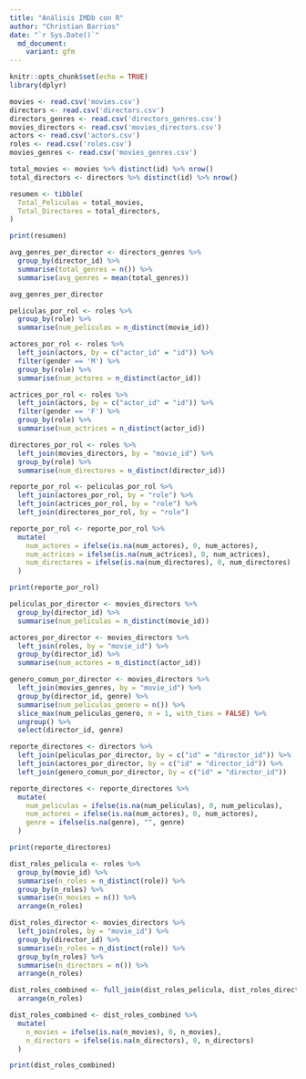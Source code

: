 ---
title: "Análisis IMDb con R"
author: "Christian Barrios"
date: "`r Sys.Date()`"
  md_document:
    variant: gfm
---

```{r setup, include=FALSE}
knitr::opts_chunk$set(echo = TRUE)
library(dplyr)
```

```{r Carga de Datos}
movies <- read.csv('movies.csv')
directors <- read.csv('directors.csv')
directors_genres <- read.csv('directors_genres.csv')
movies_directors <- read.csv('movies_directors.csv')
actors <- read.csv('actors.csv')
roles <- read.csv('roles.csv')
movies_genres <- read.csv('movies_genres.csv')
```

```{r Total de Películas y Directores}


total_movies <- movies %>% distinct(id) %>% nrow()
total_directors <- directors %>% distinct(id) %>% nrow()

resumen <- tibble(
  Total_Peliculas = total_movies,
  Total_Directores = total_directors,
)

print(resumen)

```

```{r Promedio de Géneros por Director}
avg_genres_per_director <- directors_genres %>%
  group_by(director_id) %>%
  summarise(total_genres = n()) %>%
  summarise(avg_genres = mean(total_genres))

avg_genres_per_director
```

```{r Reporte por Role}

peliculas_por_rol <- roles %>%
  group_by(role) %>%
  summarise(num_peliculas = n_distinct(movie_id))

actores_por_rol <- roles %>%
  left_join(actors, by = c("actor_id" = "id")) %>%
  filter(gender == 'M') %>%  
  group_by(role) %>%
  summarise(num_actores = n_distinct(actor_id))

actrices_por_rol <- roles %>%
  left_join(actors, by = c("actor_id" = "id")) %>%
  filter(gender == 'F') %>%  
  group_by(role) %>%
  summarise(num_actrices = n_distinct(actor_id))

directores_por_rol <- roles %>%
  left_join(movies_directors, by = "movie_id") %>% 
  group_by(role) %>%   
  summarise(num_directores = n_distinct(director_id))

reporte_por_rol <- peliculas_por_rol %>%
  left_join(actores_por_rol, by = "role") %>%
  left_join(actrices_por_rol, by = "role") %>%
  left_join(directores_por_rol, by = "role")

reporte_por_rol <- reporte_por_rol %>%
  mutate(
    num_actores = ifelse(is.na(num_actores), 0, num_actores),
    num_actrices = ifelse(is.na(num_actrices), 0, num_actrices),
    num_directores = ifelse(is.na(num_directores), 0, num_directores)
  )

print(reporte_por_rol)
```

```{r Reporte por Director}
peliculas_por_director <- movies_directors %>%
  group_by(director_id) %>%
  summarise(num_peliculas = n_distinct(movie_id))

actores_por_director <- movies_directors %>%
  left_join(roles, by = "movie_id") %>%
  group_by(director_id) %>%
  summarise(num_actores = n_distinct(actor_id))

genero_comun_por_director <- movies_directors %>%
  left_join(movies_genres, by = "movie_id") %>%
  group_by(director_id, genre) %>%
  summarise(num_peliculas_genero = n()) %>%
  slice_max(num_peliculas_genero, n = 1, with_ties = FALSE) %>%
  ungroup() %>%
  select(director_id, genre)

reporte_directores <- directors %>%
  left_join(peliculas_por_director, by = c("id" = "director_id")) %>%
  left_join(actores_por_director, by = c("id" = "director_id")) %>%
  left_join(genero_comun_por_director, by = c("id" = "director_id"))

reporte_directores <- reporte_directores %>%
  mutate(
    num_peliculas = ifelse(is.na(num_peliculas), 0, num_peliculas),
    num_actores = ifelse(is.na(num_actores), 0, num_actores),
    genre = ifelse(is.na(genre), "", genre)
  )

print(reporte_directores)

```

```{r 5. Distribución de Roles por Película y Director}
dist_roles_pelicula <- roles %>%
  group_by(movie_id) %>%
  summarise(n_roles = n_distinct(role)) %>%
  group_by(n_roles) %>%
  summarise(n_movies = n()) %>%
  arrange(n_roles)

dist_roles_director <- movies_directors %>%
  left_join(roles, by = "movie_id") %>%
  group_by(director_id) %>%
  summarise(n_roles = n_distinct(role)) %>%
  group_by(n_roles) %>%
  summarise(n_directors = n()) %>%
  arrange(n_roles)

dist_roles_combined <- full_join(dist_roles_pelicula, dist_roles_director, by = "n_roles") %>%
  arrange(n_roles)

dist_roles_combined <- dist_roles_combined %>%
  mutate(
    n_movies = ifelse(is.na(n_movies), 0, n_movies),
    n_directors = ifelse(is.na(n_directors), 0, n_directors)
  )

print(dist_roles_combined)
```
